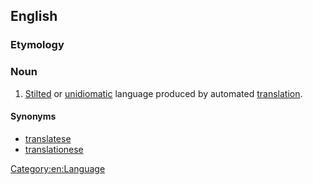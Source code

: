 ==English==

===Etymology===
{{suffix|translator|ese}}

===Noun===
{{en-noun}}

# {{pejorative}} [[stilted|Stilted]] or [[unidiomatic]] language produced by automated [[translation]].

====Synonyms====
* [[translatese]]
* [[translationese]]

[[Category:en:Language]]
